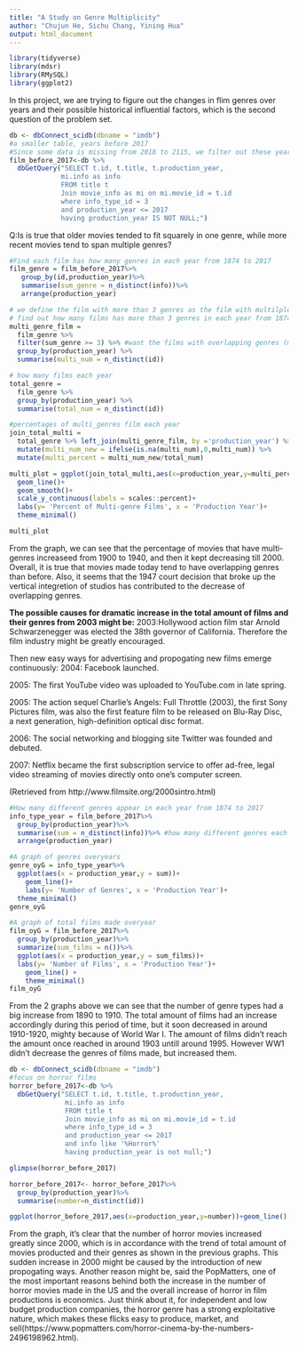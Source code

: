 ```yaml
---
title: "A Study on Genre Multiplicity"
author: "Chujun He, Sichu Chang, Yining Hua"
output: html_document
---
```

```r
library(tidyverse)
library(mdsr)
library(RMySQL)
library(ggplot2)
```

In this project, we are trying to figure out the changes in flim genres over years and their possible historical influential factors, which is the second question of the problem set.

```r
db <- dbConnect_scidb(dbname = "imdb")
#a smaller table, years before 2017
#Since some data is missing from 2018 to 2115, we filter out these years' data
film_before_2017<-db %>%
  dbGetQuery("SELECT t.id, t.title, t.production_year,
             mi.info as info
             FROM title t
             Join movie_info as mi on mi.movie_id = t.id
             where info_type_id = 3
             and production_year <= 2017
             having production_year IS NOT NULL;")
```

Q:Is is true that older movies tended to fit squarely in one genre, while more recent movies tend to span multiple genres?

```r
#Find each film has how many genres in each year from 1874 to 2017
film_genre = film_before_2017%>%
   group_by(id,production_year)%>%
   summarise(sum_genre = n_distinct(info))%>%
   arrange(production_year)
```

```r
# we define the film with more than 3 genres as the film with multilple genres and 
# find out how many films has more than 3 genres in each year from 1874 to 2017
multi_genre_film = 
  film_genre %>% 
  filter(sum_genre >= 3) %>% #want the films with overlapping genres (more than 3)
  group_by(production_year) %>% 
  summarise(multi_num = n_distinct(id))
```

```r
# how many films each year
total_genre = 
  film_genre %>% 
  group_by(production_year) %>% 
  summarise(total_num = n_distinct(id))
```


```r
#percentages of multi_genres film each year
join_total_multi = 
  total_genre %>% left_join(multi_genre_film, by ='production_year') %>%
  mutate(multi_num_new = ifelse(is.na(multi_num),0,multi_num)) %>%
  mutate(multi_percent = multi_num_new/total_num)
```

```r
multi_plot = ggplot(join_total_multi,aes(x=production_year,y=multi_percent))+
  geom_line()+
  geom_smooth()+
  scale_y_continuous(labels = scales::percent)+
  labs(y= 'Percent of Multi-genre Films', x = 'Production Year')+
  theme_minimal()

multi_plot
```

From the graph, we can see that the percentage of movies that have multi-genres increaseed from 1900 to 1940, and then it kept decreasing till 2000. 
Overall, it is true that movies made today tend to have overlapping genres than before. Also, it seems that the 1947 court decision that broke up the vertical integretion of studios has contributed to the decrease of overlapping genres.

**The possible causes for dramatic increase in the total amount of films and their genres from 2003 might be:**
2003:Hollywood action film star Arnold Schwarzenegger was elected the 38th governor of California. Therefore the film industry might be greatly encouraged.

Then new easy ways for advertising and propogating new films emerge continuously:
2004: Facebook launched. 

2005: The first YouTube video was uploaded to YouTube.com in late spring.

2005: The action sequel Charlie's Angels: Full Throttle (2003), the first Sony Pictures film, was also the first feature film to be released on Blu-Ray Disc, a next generation, high-definition optical disc format. 

2006: The social networking and blogging site Twitter was founded and debuted.

2007: Netflix became the first subscription service to offer ad-free, legal video streaming of movies directly onto one’s computer screen.

(Retrieved from http://www.filmsite.org/2000sintro.html)


```r
#How many different genres appear in each year from 1874 to 2017 
info_type_year = film_before_2017%>%
  group_by(production_year)%>%
  summarise(sum = n_distinct(info))%>% #how many different genres each year
  arrange(production_year)
```

```r
#A graph of genres overyears
genre_oyG = info_type_year%>%
  ggplot(aes(x = production_year,y = sum))+
    geom_line()+
    labs(y= 'Number of Genres', x = 'Production Year')+
  theme_minimal()
genre_oyG
```

```r
#A graph of total films made overyear
film_oyG = film_before_2017%>%
  group_by(production_year)%>%
  summarize(sum_films = n())%>%
  ggplot(aes(x = production_year,y = sum_films))+
  labs(y= 'Number of Films', x = 'Production Year')+
    geom_line() +
    theme_minimal()
film_oyG
```

From the 2 graphs above we can see that the number of genre types had a big increase from 1890 to 1910. The total amount of films had an increase accordingly during this period of time, but it soon decreased in around 1910-1920, mighty because of World War I. The amount of films didn't reach the amount once reached in around 1903 untill around 1995. However WW1 didn't decrease the genres of films made, but increased them.

```r
db <- dbConnect_scidb(dbname = "imdb")
#focus on horror films
horror_before_2017<-db %>%
  dbGetQuery("SELECT t.id, t.title, t.production_year,
              mi.info as info
              FROM title t
              Join movie_info as mi on mi.movie_id = t.id
              where info_type_id = 3 
              and production_year <= 2017
              and info like '%Horror%'
              having production_year is not null;")
```

```r
glimpse(horror_before_2017)
```
```r
horror_before_2017<- horror_before_2017%>%
  group_by(production_year)%>%
  summarise(number=n_distinct(id))
```

```r
ggplot(horror_before_2017,aes(x=production_year,y=number))+geom_line()
```
From the graph, it's clear that the number of horror movies increased greatly since 2000, which is in accordance with the trend of total amount of movies producted and their genres as shown in the previous graphs. This sudden increase in 2000 might be caused by the introduction of new propogating ways.
Another reason might be, said the PopMatters, one of the most important reasons behind both the increase in the number of horror movies made in the US and the overall increase of horror in film productions is economics. Just think about it, for independent and low budget production companies, the horror genre has a strong exploitative nature, which makes these flicks easy to produce, market, and sell(https://www.popmatters.com/horror-cinema-by-the-numbers-2496198962.html).